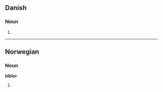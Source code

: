 ==Danish==

===Noun===
{{infl|da|noun form|g=c}}

# {{form of|plural indefinite|bibel|lang=Danish}}

----

==Norwegian==

===Noun===
'''bibler'''

# {{plural of|[[bibel]]|lang=no}}